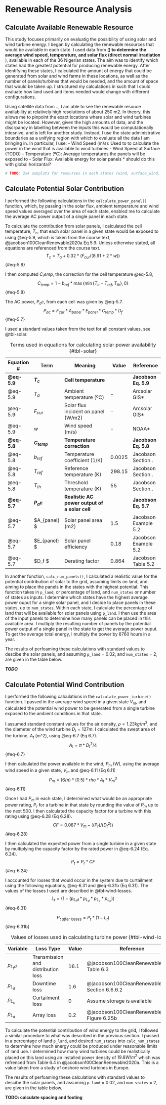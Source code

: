 
# Renewable Resource Analysis 

## Calculate Available Renewable Resource 

This study focuses primarily on evaluatig the possibility of using solar and wind turbine energy. I began by calculating the renewable resources that would be available in each state. I used data from (**) to determine the average wind speed, temperature, and solar flux (direct normal irradiation **), available in each of the 36 Nigerian states. The aim was to identify which states had the greatest potential for producing renewable energy. After identifying these states, I calculated the amount of energy that could be generated from solar and wind farms in these locations, as well as the number of panels/turbines that would be needed, and the amount of space that would be taken up. I structured my calculations in such that I could evaluate how land used and items needed would change with different configurations. 

Using satellite data from .., I am able to see the renewable resouce availability at relatively high resolutions of about 250 m2. In theory, this allows me to pinpoint the exact locations where solar and wind turbines might be located. However, given the high amounts of data, and the discrpancy in labelling between the inputs this would be computationally intesnive, and is left for another study. Instead, I use the state administrative boundaries as a unifying region with which to evaluate all the data I am bringing in. In particular, I use:
    - Wind Speed (m/s): Used to to calculate the power in the wind that is available to wind turbines 
    - Wind Speed at Surface (TODO)
    - Temperature (ºC): Average temperatures the panels will be exposed to 
    - Solar Flux: Available energy for solar panels * should do this with global horizantal? 

```python

# TODO: 2x4 subplots for resources in each states (wind, surface_wind, flux, temperature, )


```

<!-- TODO: commentary on how different the data is, and how much of a simpliciation are making  => maybe even plot distributions of the data... for states vs raw data => if means are lower, we are underestimating the available power... -->


## Calculate Potential Solar Contribution 


I performed the following calculations in the `calculate_power_panel()` function, which, by passing in the solar flux, ambient temperature and wind speed values averaged over the area of each state, enabled me to calculate the average AC power output of a single panel in each state.

To calculate the contribution from solar panels, I calculated the cell temperature, $T_c$, that each solar panel in a given state would be exposed to using @eq-5.9, which is taken from the course text, @jacobson100CleanRenewable2020a Eq 5.9. Unless otherwise stated, all equations are referenced from the course text. 
$$ 
T_c = T_a + 0.32 * (F_{cur}/(8.91 + 2*w))
$$ {#eq-5.9}

I then computed $C_temp$, the correction for the cell temperature @eq-5.8, 
$$ 
C_{temp} = 1 - b_{ref} * \max\{ \min \{T_c - T_{ref}, T_{th} \}, 0 \} 
$$ {#eq-5.8}

The AC power, $P_ac$, from each cell was given by @eq-5.7.  
$$ 
 P_{ac} = F_{cur} * A_{panel} * E_{panel} * C_{temp} * D_f
$$ {#eq-5.7}

I used a standard values taken from the text for all constant values, see @tbl-solar.

| Equation #  | Term           | Meaning                                        | Value  | Reference             |
|-------------|----------------|------------------------------------------------|--------|-----------------------|
| **@eq-5.9** | **$T_c$**      | **Cell temperature**                           |        | **Jacobson Eq. 5.9**  |
| @eq-5.9     | $T_a$          | Ambient temperature (ºC)                       | -      | Arcsolar GIS*         |
| @eq-5.9     | $F_{cur}$      | Solar flux incident on panel (W/m2)            | -      | Arcsolar GIS*         |
| @eq-5.9     | $w$            | Wind speed (m/s)                               | -      | NOAA*                 |
| **@eq-5.8** | **$C_{temp}$** | **Temperature correction **                    |        | **Jacobson Eq. 5.8**  |
| @eq-5.8     | $b_{ref}$      | Temperature coefficient (1/K)                  | 0.0025 | Jacobson Section..    |
| @eq-5.8     | $T_{ref}$      | Reference temperature (K)                      | 298.15 | Jacobson Section..    |
| @eq-5.8     | $T_{th}$       | Threshold temperature (K)                      | 55     | Jacobson Section..    |
| **@eq-5.7** | **$P_ac$**     | **Realistic AC power output of a solar cell ** |        | **Jacobson Eq. 5.7**  |
| @eq-5.7     | $A_{panel} $     | Solar panel area (m2)                          | 1.5    | Jacobson Example 5.2  |
| @eq-5.7     | $E_{panel} $     | Solar panel efficiency                         | 0.18   | Jacobson Example 5.2  |
| @eq-5.7     | $D_f $           | Derating factor                                | 0.864  | Jacobson Table 5.2    |
: Terms used in equations for calculating solar power availability  {#tbl-solar}

In another function, `calc_num_panels()`, I calculated a realistic value for the potential contribution of solar to the grid, assuming limits on land, and aiming to place the panels in the states with the highest potential. This function takes in `p_land`, or percentage of land, and `num_states` or number of states as inputs. I determine which states have the highest average power ouput for a single solar panel, and I decide to place panels in these states, up to `num_states`. Within each state, I calculate the percentage of land that will be available for solar panels using `p_land`. I then use the area of the input panels to determine how many panels can be placed in this available area. I multiply the resulting number of panels by the potential power output of a single panel in the state to get the average power ouput. To get the average total energy, I multiply the power by 8760 hours in a year. 

The results of perfoaming these calculations with standard values to descibe the solar panels, and assuming `p_land` = 0.02, and `num_states` = 2, are given in the table below. 

***TODO***


## Calculate Potential Wind Contribution 
I performed the following calculations in the `calculate_power_turbine()` function. I passed in the average wind speed in a given state $V_m$, and calculated the potential wind power to be generated from a single turbine exposed to the ambient conditions in that state.

I assumed standard constant values for the air density, $ρ = 1.23 \si{kg/m^3}$, and the diameter of the wind turbine $D_t = 127 \si{m}$. I calculated the swept area of the turbine, $A_t$ (m^2), using @eq-6.7 (Eq 6.7).
$$ 
   A_t = π * D_t^2 / 4
$$ {#eq-6.7}

I then calculated the power available in the wind, $P_m$ (W), using the average wind speed in a given state, $V_m$ and @eq-6.11 (Eq 6.11)
$$ 
   P_m = (6/ π) * (0.5) * rho * A_t * V_m^3
$$ {#eq-6.11}

Once I had $P_m$ in each state, I determined what would be an appropriate power rating, $P_r$ for a turbine in that state by rounding the value of $P_m$ up to the next 500. I then calculated the capacity factor for a turbine with this rating using @eq-6.28 (Eq 6.28).
$$ 
   CF = 0.087 * V_m - ((P_r)/(D_t^2))
$$ {#eq-6.28}

I then calculated the expected power from a single turbine in a given state by multiplying the capacity factor by the rated power in @eq-6.24 (Eq. 6.24).
$$ 
   P_t = P_r * CF
$$ {#eq-6.24}


I accounted for losses that would occur in the system due to curtailment using the following equations,  @eq-6.31 and @eq-6.31b (Eq 6.31). The values of the losses I used are described in @tbl-wind-losses.
$$ 
  L_t = (1 - (p_{L_td} * p_{L_d} * p_{L_c} * p_{L_a} ))
$$ {#eq-6.31}

$$ 
  P_{t \ after \ losses} = P_t * (1 - L_t)
$$ {#eq-6.31b}

| Variable   | Loss Type                          | Value  | Reference                                       |
|------------|------------------------------------|--------|-------------------------------------------------|
| $p_{L_td}$    | Transmission and distribution loss | 16.1   | @jacobson100CleanRenewable2020a Table 6.3       |
| $p_{L_d}$     | Downtime loss                      | 1.6    | @jacobson100CleanRenewable2020a Section 6.6.6.2 |
| $p_{L_c}$     | Curtailment loss                   | 0      | Assume storage is available                     |
| $p_{L_a}$     | Array loss                         | 0.2    | @jacobson100CleanRenewable2020a Figure 6.25b    |
: Values of losses used in calculating turbine power  {#tbl-wind-losses}

To calculate the potential contribution of wind energy to the grid, I followed a similar procedure to what was described in the previous section. I passed in a percentage of land `p_land`, and desired `num_states` into `calc_num_states` to determine how much energy could be produced under reasonable limits of land use. I determined how many wind turbines could be realistically placed on this land using an installed power density of $19.8 \si{W/m^2}$ which was refrenced from Table 6.4 in @jacobson100CleanRenewable2020a. This is a value taken from a study of onshore wind turbines in Europe. 

The results of perfoaming these calculations with standard values to descibe the solar panels, and assuming `p_land` = 0.02, and `num_states` = 2, are given in the table below. 

**TODO: calculate spacing and footing**